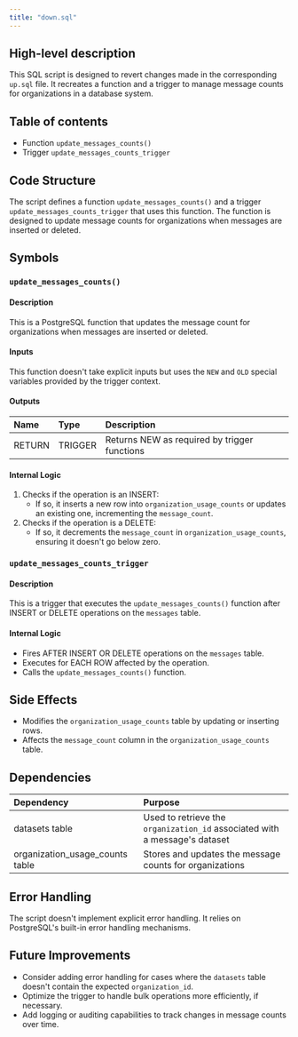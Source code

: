 ```yaml
---
title: "down.sql"
---
```


## High-level description
This SQL script is designed to revert changes made in the corresponding `up.sql` file. It recreates a function and a trigger to manage message counts for organizations in a database system.

## Table of contents
- Function `update_messages_counts()`
- Trigger `update_messages_counts_trigger`

## Code Structure
The script defines a function `update_messages_counts()` and a trigger `update_messages_counts_trigger` that uses this function. The function is designed to update message counts for organizations when messages are inserted or deleted.

## Symbols

### `update_messages_counts()`
#### Description
This is a PostgreSQL function that updates the message count for organizations when messages are inserted or deleted.

#### Inputs
This function doesn't take explicit inputs but uses the `NEW` and `OLD` special variables provided by the trigger context.

#### Outputs
| Name | Type | Description |
|:-----|:-----|:------------|
| RETURN | TRIGGER | Returns NEW as required by trigger functions |

#### Internal Logic
1. Checks if the operation is an INSERT:
   - If so, it inserts a new row into `organization_usage_counts` or updates an existing one, incrementing the `message_count`.
2. Checks if the operation is a DELETE:
   - If so, it decrements the `message_count` in `organization_usage_counts`, ensuring it doesn't go below zero.

### `update_messages_counts_trigger`
#### Description
This is a trigger that executes the `update_messages_counts()` function after INSERT or DELETE operations on the `messages` table.

#### Internal Logic
- Fires AFTER INSERT OR DELETE operations on the `messages` table.
- Executes for EACH ROW affected by the operation.
- Calls the `update_messages_counts()` function.

## Side Effects
- Modifies the `organization_usage_counts` table by updating or inserting rows.
- Affects the `message_count` column in the `organization_usage_counts` table.

## Dependencies
| Dependency | Purpose |
|:-----------|:--------|
| datasets table | Used to retrieve the `organization_id` associated with a message's dataset |
| organization_usage_counts table | Stores and updates the message counts for organizations |

## Error Handling
The script doesn't implement explicit error handling. It relies on PostgreSQL's built-in error handling mechanisms.

## Future Improvements
- Consider adding error handling for cases where the `datasets` table doesn't contain the expected `organization_id`.
- Optimize the trigger to handle bulk operations more efficiently, if necessary.
- Add logging or auditing capabilities to track changes in message counts over time.